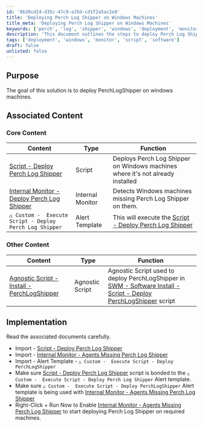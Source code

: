 ```yaml
---
id: '0b20cd24-d35c-47c9-a35d-cd1f2a5ac2e8'
title: 'Deploying Perch Log Shipper on Windows Machines'
title_meta: 'Deploying Perch Log Shipper on Windows Machines'
keywords: ['perch', 'log', 'shipper', 'windows', 'deployment', 'monitor']
description: 'This document outlines the steps to deploy Perch Log Shipper on Windows machines, detailing associated scripts and monitors needed for effective implementation.'
tags: ['deployment', 'windows', 'monitor', 'script', 'software']
draft: false
unlisted: false
---
```

## Purpose

The goal of this solution is to deploy PerchLogShipper on windows machines.

## Associated Content

### Core Content

| Content                                                                 | Type         | Function                                                                     |
|-------------------------------------------------------------------------|--------------|------------------------------------------------------------------------------|
| [Script - Deploy Perch Log Shipper](https://proval.itglue.com/DOC-5078775-14986108) | Script       | Deploys Perch Log Shipper on Windows machines where it's not already installed |
| [Internal Monitor - Deploy Perch Log Shipper](https://proval.itglue.com/DOC-5078775-14986404) | Internal Monitor | Detects Windows machines missing Perch Log Shipper on them.                  |
| `△ Custom -  Execute Script - Deploy Perch Log Shipper`               | Alert Template | This will execute the [Script - Deploy Perch Log Shipper](https://proval.itglue.com/DOC-5078775-14986108) |

### Other Content

| Content                                                                 | Type           | Function                                                                                           |
|-------------------------------------------------------------------------|----------------|----------------------------------------------------------------------------------------------------|
| [Agnostic Script - Install - PerchLogShipper](https://proval.itglue.com/DOC-5078775-14959900) | Agnostic Script | Agnostic Script used to deploy PerchLogShipper in [SWM - Software Install - Script - Deploy PerchLogShipper](https://proval.itglue.com/DOC-5078775-14986108) script |

## Implementation

Read the associated documents carefully. 

- Import - [Script - Deploy Perch Log Shipper](https://proval.itglue.com/DOC-5078775-14986108) 
- Import - [Internal Monitor - Agents Missing Perch Log Shipper](https://proval.itglue.com/DOC-5078775-14986404) 
- Import - Alert Template - `△ Custom -  Execute Script - Deploy PerchLogShipper`
- Make sure [Script - Deploy Perch Log Shipper](https://proval.itglue.com/DOC-5078775-14986108) script is bonded to the `△ Custom -  Execute Script - Deploy Perch Log Shipper` Alert template.
- Make sure `△ Custom -  Execute Script - Deploy PerchLogShipper` Alert template is being used with [Internal Monitor - Agents Missing Perch Log Shipper](https://proval.itglue.com/DOC-5078775-14986404)
- Right-Click + Run Now to Enable [Internal Monitor - Agents Missing Perch Log Shipper](https://proval.itglue.com/DOC-5078775-14986404) to start deploying Perch Log Shipper on required machines.












